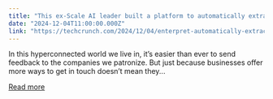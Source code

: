 ```yaml
---
title: "This ex-Scale AI leader built a platform to automatically extracts insights from customer feedback"
date: "2024-12-04T11:00:00.000Z"
link: "https://techcrunch.com/2024/12/04/enterpret-automatically-extracts-insights-from-customer-feedback/"
---
```


In this hyperconnected world we live in, it&#8217;s easier than ever to send feedback to the companies we patronize. But just because businesses offer more ways to get in touch doesn&#8217;t mean they...

[Read more](https://techcrunch.com/2024/12/04/enterpret-automatically-extracts-insights-from-customer-feedback/)
